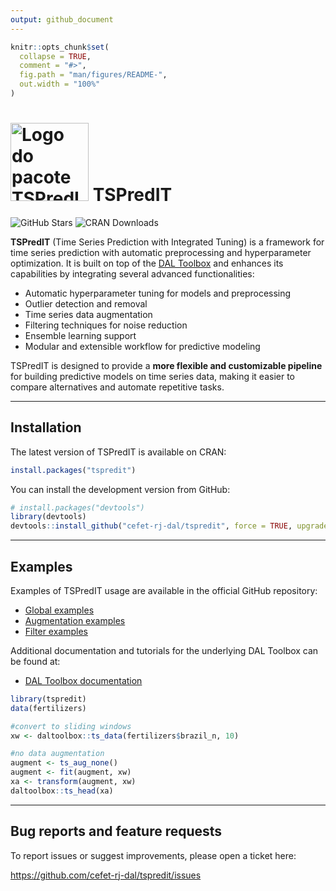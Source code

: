 ```yaml
---
output: github_document
---
```


<!-- README.md is generated from README.Rmd. Please edit that file -->

```r
knitr::opts_chunk$set(
  collapse = TRUE,
  comment = "#>",
  fig.path = "man/figures/README-",
  out.width = "100%"
)
```

# <img src='https://raw.githubusercontent.com/cefet-rj-dal/tspredit/master/inst/logo.png' alt='Logo do pacote TSPredIT' align='centre' height='125' width='125'/> TSPredIT

<!-- badges: start -->
![GitHub Stars](https://img.shields.io/github/stars/cefet-rj-dal/tspredit?logo=Github)
![CRAN Downloads](https://cranlogs.r-pkg.org/badges/tspredit)
<!-- badges: end -->

**TSPredIT** (Time Series Prediction with Integrated Tuning) is a framework for time series prediction with automatic preprocessing and hyperparameter optimization. It is built on top of the [DAL Toolbox](https://github.com/cefet-rj-dal/daltoolbox) and enhances its capabilities by integrating several advanced functionalities:

- Automatic hyperparameter tuning for models and preprocessing
- Outlier detection and removal
- Time series data augmentation
- Filtering techniques for noise reduction
- Ensemble learning support
- Modular and extensible workflow for predictive modeling

TSPredIT is designed to provide a **more flexible and customizable pipeline** for building predictive models on time series data, making it easier to compare alternatives and automate repetitive tasks.

---

## Installation

The latest version of TSPredIT is available on CRAN:

```r
install.packages("tspredit")
```

You can install the development version from GitHub:

```r
# install.packages("devtools")
library(devtools)
devtools::install_github("cefet-rj-dal/tspredit", force = TRUE, upgrade = "never")
```

---

## Examples

Examples of TSPredIT usage are available in the official GitHub repository:

- [Global examples](https://github.com/cefet-rj-dal/tspredit/tree/main/examples)
- [Augmentation examples](https://github.com/cefet-rj-dal/tspredit/tree/main/augmentation)
- [Filter examples](https://github.com/cefet-rj-dal/tspredit/tree/main/filter)

Additional documentation and tutorials for the underlying DAL Toolbox can be found at:

- [DAL Toolbox documentation](https://cefet-rj-dal.github.io/daltoolbox/)

```r
library(tspredit)
data(fertilizers)

#convert to sliding windows
xw <- daltoolbox::ts_data(fertilizers$brazil_n, 10)

#no data augmentation
augment <- ts_aug_none()
augment <- fit(augment, xw)
xa <- transform(augment, xw)
daltoolbox::ts_head(xa)
```

---

## Bug reports and feature requests

To report issues or suggest improvements, please open a ticket here:

<https://github.com/cefet-rj-dal/tspredit/issues>
